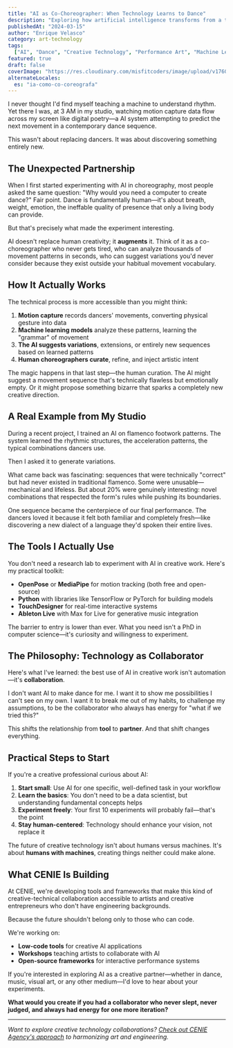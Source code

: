 ```yaml
---
title: "AI as Co-Choreographer: When Technology Learns to Dance"
description: "Exploring how artificial intelligence transforms from a tool into a creative partner in dance and performance art, reshaping the boundaries between human intuition and machine precision."
publishedAt: "2024-03-15"
author: "Enrique Velasco"
category: art-technology
tags:
  ["AI", "Dance", "Creative Technology", "Performance Art", "Machine Learning"]
featured: true
draft: false
coverImage: "https://res.cloudinary.com/misfitcoders/image/upload/v1760912221/eVelasco/covers/article-placeholder.jpg"
alternateLocales:
  es: "ia-como-co-coreografa"
---
```


I never thought I'd find myself teaching a machine to understand rhythm. Yet there I was, at 3 AM in my studio, watching motion capture data flow across my screen like digital poetry—a AI system attempting to predict the next movement in a contemporary dance sequence.

This wasn't about replacing dancers. It was about discovering something entirely new.

## The Unexpected Partnership

When I first started experimenting with AI in choreography, most people asked the same question: "Why would you need a computer to create dance?" Fair point. Dance is fundamentally human—it's about breath, weight, emotion, the ineffable quality of presence that only a living body can provide.

But that's precisely what made the experiment interesting.

AI doesn't replace human creativity; it **augments** it. Think of it as a co-choreographer who never gets tired, who can analyze thousands of movement patterns in seconds, who can suggest variations you'd never consider because they exist outside your habitual movement vocabulary.

## How It Actually Works

The technical process is more accessible than you might think:

1. **Motion capture** records dancers' movements, converting physical gesture into data
2. **Machine learning models** analyze these patterns, learning the "grammar" of movement
3. **The AI suggests variations**, extensions, or entirely new sequences based on learned patterns
4. **Human choreographers curate**, refine, and inject artistic intent

The magic happens in that last step—the human curation. The AI might suggest a movement sequence that's technically flawless but emotionally empty. Or it might propose something bizarre that sparks a completely new creative direction.

## A Real Example from My Studio

During a recent project, I trained an AI on flamenco footwork patterns. The system learned the rhythmic structures, the acceleration patterns, the typical combinations dancers use.

Then I asked it to generate variations.

What came back was fascinating: sequences that were technically "correct" but had never existed in traditional flamenco. Some were unusable—mechanical and lifeless. But about 20% were genuinely interesting: novel combinations that respected the form's rules while pushing its boundaries.

One sequence became the centerpiece of our final performance. The dancers loved it because it felt both familiar and completely fresh—like discovering a new dialect of a language they'd spoken their entire lives.

## The Tools I Actually Use

You don't need a research lab to experiment with AI in creative work. Here's my practical toolkit:

- **OpenPose** or **MediaPipe** for motion tracking (both free and open-source)
- **Python** with libraries like TensorFlow or PyTorch for building models
- **TouchDesigner** for real-time interactive systems
- **Ableton Live** with Max for Live for generative music integration

The barrier to entry is lower than ever. What you need isn't a PhD in computer science—it's curiosity and willingness to experiment.

## The Philosophy: Technology as Collaborator

Here's what I've learned: the best use of AI in creative work isn't automation—it's **collaboration**.

I don't want AI to make dance for me. I want it to show me possibilities I can't see on my own. I want it to break me out of my habits, to challenge my assumptions, to be the collaborator who always has energy for "what if we tried this?"

This shifts the relationship from **tool** to **partner**. And that shift changes everything.

## Practical Steps to Start

If you're a creative professional curious about AI:

1. **Start small**: Use AI for one specific, well-defined task in your workflow
2. **Learn the basics**: You don't need to be a data scientist, but understanding fundamental concepts helps
3. **Experiment freely**: Your first 10 experiments will probably fail—that's the point
4. **Stay human-centered**: Technology should enhance your vision, not replace it

The future of creative technology isn't about humans versus machines. It's about **humans with machines**, creating things neither could make alone.

## What CENIE Is Building

At CENIE, we're developing tools and frameworks that make this kind of creative-technical collaboration accessible to artists and creative entrepreneurs who don't have engineering backgrounds.

Because the future shouldn't belong only to those who can code.

We're working on:

- **Low-code tools** for creative AI applications
- **Workshops** teaching artists to collaborate with AI
- **Open-source frameworks** for interactive performance systems

If you're interested in exploring AI as a creative partner—whether in dance, music, visual art, or any other medium—I'd love to hear about your experiments.

**What would you create if you had a collaborator who never slept, never judged, and always had energy for one more iteration?**

---

_Want to explore creative technology collaborations? [Check out CENIE Agency's approach](https://cenie.io) to harmonizing art and engineering._
